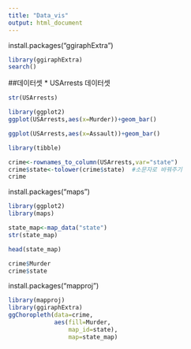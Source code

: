 ---
title: "Data_vis"
output: html_document
---
install.packages("ggiraphExtra")

```{r }
library(ggiraphExtra)
search()
```

##데이터셋
* USArrests  데이터셋
```{r}
str(USArrests)

```

```{r}
library(ggplot2)
ggplot(USArrests,aes(x=Murder))+geom_bar()
```
```{r}

ggplot(USArrests,aes(x=Assault))+geom_bar()
```
```{r}
library(tibble)

crime<-rownames_to_column(USArrests,var="state")
crime$state<-tolower(crime$state)  #소문자로 바꿔주기
crime
```


install.packages("maps")


```{r}
library(ggplot2)
library(maps)

state_map<-map_data("state")
str(state_map)

head(state_map)

crime$Murder
crime$state

```

install.packages("mapproj")

```{r}
library(mapproj)
library(ggiraphExtra)
ggChoropleth(data=crime,
             aes(fill=Murder,
                 map_id=state),
                 map=state_map)


```


